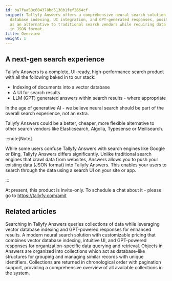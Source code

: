 ```yaml
---
id: ba7faa58c604378bd5138b1fef2664cf
snippet: Tallyfy Answers offers a comprehensive neural search solution featuring vector
  database indexing, UI integration, and GPT-generated responses, positioning itself
  as an alternative to traditional search vendors while requiring data to be pushed
  in JSON format.
title: Overview
weight: 1
---
```


## A next-gen search experience

Tallyfy Answers is a complete, UI-ready, high-performance search product with all the following baked in to our stack:

* Indexing of documents into a vector database
* A UI for search results
* LLM (GPT) generated answers within search results - where appropriate

In the age of generative AI - we believe neural search should be part of the overall search experience, not an extra.

Tallyfy Answers could be a better, cheaper, more flexible alternative to other search vendors like Elasticsearch, Algolia, Typesense or Meilisearch.

:::note[Note]

While some users confuse Tallyfy Answers with search engines like Google or Bing, Tallyfy Answers differs significantly. Unlike traditional search engines that crawl data from websites, Answers allows you to push your existing data (JSON format) into Tallyfy Answers. This enables your users to search through the data using a search UI on your site or app.

:::

At present, this product is invite-only. To schedule a chat about it - please go to https://tallyfy.com/amit


## Related articles
<CardGrid>
<LinkTitleCard header="<b>Answers > Search</b>" href="/products/answers/search/" > Searching in Tallyfy Answers queries collections of data while leveraging vector database indexing and GPT-powered responses for enhanced results. </LinkTitleCard>
<LinkTitleCard header="<b>Answers > Pricing for Answers Neural Search</b>" href="/products/answers/pricing/" > A modern neural search solution with customizable pricing that combines vector database indexing, intuitive UI, and GPT-powered responses for organization-specific data querying and retrieval. </LinkTitleCard>
<LinkTitleCard header="<b>Answers > Collections</b>" href="/products/answers/collections/" > Objects in Answers are organized into collections which act as database-like structures for grouping and managing similar records with unique identifiers. </LinkTitleCard>
<LinkTitleCard header="<b>Collections > Get all collections</b>" href="/products/answers/collections/get-all-collections/" > Collections are returned in chronological order with pagination support, providing a comprehensive overview of all available collections in the system. </LinkTitleCard>
</CardGrid>